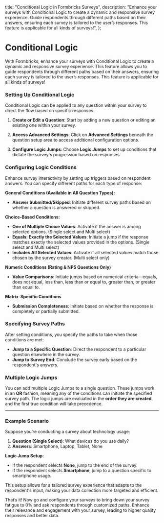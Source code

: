 

  title: "Conditional Logic in Formbricks Surveys",
  description:
    "Enhance your surveys with Conditional Logic to create a dynamic and responsive survey experience. Guide respondents through different paths based on their answers, ensuring each survey is tailored to the user’s responses. This feature is applicable for all kinds of surveys!",
};

# Conditional Logic

With Formbricks, enhance your surveys with Conditional Logic to create a dynamic and responsive survey experience. This feature allows you to guide respondents through different paths based on their answers, ensuring each survey is tailored to the user’s responses. This feature is applicable for all kinds of surveys!

### Setting Up Conditional Logic

Conditional Logic can be applied to any question within your survey to direct the flow based on specific responses.

1. **Create or Edit a Question**: Start by adding a new question or editing an existing one within your survey.

<MdxImage
  src={StepOne}
  alt="Choose a link survey template"
  quality="100"
  className="max-w-full rounded-lg sm:max-w-3xl "
/>

2. **Access Advanced Settings**: Click on **Advanced Settings** beneath the question setup area to access additional configuration options.

<MdxImage
  src={StepTwo}
  alt="Choose a link survey template"
  quality="100"
  className="max-w-full rounded-lg sm:max-w-3xl "
/>

3. **Configure Logic Jumps**: Choose **Logic Jumps** to set up conditions that dictate the survey's progression based on responses.

<MdxImage
  src={StepThree}
  alt="Choose a link survey template"
  quality="100"
  className="max-w-full rounded-lg sm:max-w-3xl "
/>

### Configuring Logic Conditions

Enhance survey interactivity by setting up triggers based on respondent answers. You can specify different paths for each type of response:

**General Conditions (Available in All Question Types):**

- **Answer Submitted/Skipped**: Initiate different survey paths based on whether a question is answered or skipped.
  <MdxImage
    src={StepFour}
    alt="Choose a link survey template"
    quality="100"
    className="max-w-full rounded-lg sm:max-w-3xl "
  />

**Choice-Based Conditions:**

<MdxImage
  src={StepFive}
  alt="Choose a link survey template"
  quality="100"
  className="max-w-full rounded-lg sm:max-w-3xl "
/>

- **One of Multiple Choice Values**: Activate if the answer is among selected options. (Single select and Multi select)
- **Equals: Exactly the Selected Values**: Initiate a jump if the response matches exactly the selected values provided in the options. (Single select and Multi select)
- **Includes All Selected Values**: Activate if all selected values match those chosen by the survey creator. (Multi select only)

**Numeric Conditions (Rating & NPS Questions Only)**

<MdxImage
  src={StepSix}
  alt="Choose a link survey template"
  quality="100"
  className="max-w-full rounded-lg sm:max-w-3xl "
/>

- **Value Comparisons**: Initiate jumps based on numerical criteria—equals, does not equal, less than, less than or equal to, greater than, or greater than equal to.

**Matrix-Specific Conditions**

<MdxImage
  src={StepSeven}
  alt="Choose a link survey template"
  quality="100"
  className="max-w-full rounded-lg sm:max-w-3xl "
/>

- **Submission Completeness**: Initiate based on whether the response is completely or partially submitted.

### **Specifying Survey Paths**

After setting conditions, you specify the paths to take when those conditions are met:

- **Jump to a Specific Question**: Direct the respondent to a particular question elsewhere in the survey.
- **Jump to Survey End**: Conclude the survey early based on the respondent's answers.

<MdxImage
  src={StepEight}
  alt="Choose a link survey template"
  quality="100"
  className="max-w-full rounded-lg sm:max-w-3xl "
/>

### **Multiple Logic Jumps**

You can add multiple Logic Jumps to a single question. These jumps work in an **OR** fashion, meaning any of the conditions can initiate the specified survey path. The logic jumps are evaluated in the **order they are created**, and the first true condition will take precedence.

---

### **Example Scenario**

Suppose you’re conducting a survey about technology usage:

1. **Question (Single Select)**: What devices do you use daily?
2. **Answers**: Smartphone, Laptop, Tablet, None

**Logic Jump Setup**:

- If the respondent selects **None**, jump to the end of the survey.
- If the respondent selects **Smartphone**, jump to a question specific to smartphone usage.

This setup allows for a tailored survey experience that adapts to the respondent's input, making your data collection more targeted and efficient.

That’s it! Now go and configure your surveys to bring down your survey fatigue to 0% and ask respondents through customized paths. Enhance their relevance and engagement with your survey, leading to higher quality responses and better data.
